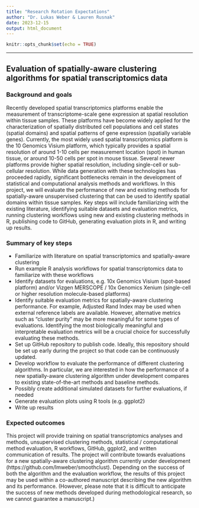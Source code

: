 ```yaml
---
title: "Research Rotation Expectations"
author: "Dr. Lukas Weber & Lauren Rusnak"
date: 2023-12-15
output: html_document
---
```


```r
knitr::opts_chunk$set(echo = TRUE)
```

___________________________________________________________


## **Evaluation of spatially-aware clustering algorithms for spatial transcriptomics data**

### Background and goals

Recently developed spatial transcriptomics platforms enable the measurement of transcriptome-scale gene expression at spatial resolution within tissue samples. These platforms have become widely applied for the characterization of spatially distributed cell populations and cell states (spatial domains) and spatial patterns of gene expression (spatially variable genes). Currently, the most widely used spatial transcriptomics platform is the 10 Genomics Visium platform, which typically provides a spatial resolution of around 1-10 cells per measurement location (spot) in human tissue, or around 10-50 cells per spot in mouse tissue. Several newer platforms provide higher spatial resolution, including single-cell or sub-cellular resolution. While data generation with these technologies has proceeded rapidly, significant bottlenecks remain in the development of statistical and computational analysis methods and workflows. In this project, we will evaluate the performance of new and existing methods for spatially-aware unsupervised clustering that can be used to identify spatial domains within tissue samples. Key steps will include familiarizing with the existing literature, identifying suitable datasets and evaluation metrics, running clustering workflows using new and existing clustering methods in R, publishing code to GitHub, generating evaluation plots in R, and writing up results.


### Summary of key steps

  * Familiarize with literature on spatial transcriptomics and spatially-aware clustering
  * Run example R analysis workflows for spatial transcriptomics data to familiarize with these workflows
  * Identify datasets for evaluations, e.g. 10x Genomics Visium (spot-based platform) and/or Vizgen MERSCOPE / 10x Genomics Xenium (single-cell or higher resolution molecule-based platforms)
  * Identify suitable evaluation metrics for spatially-aware clustering performance. For example, Adjusted Rand Index may be used when external reference labels are available. However, alternative metrics such as “cluster purity” may be more meaningful for some types of evaluations. Identifying the most biologically meaningful and interpretable evaluation metrics will be a crucial choice for successfully evaluating these methods.
  * Set up GitHub repository to publish code. Ideally, this repository should be set up early during the project so that code can be continuously updated.
  * Develop workflow to evaluate the performance of different clustering algorithms. In particular, we are interested in how the performance of a new spatially-aware clustering algorithm under development compares to existing state-of-the-art methods and baseline methods.
  * Possibly create additional simulated datasets for further evaluations, if needed
  * Generate evaluation plots using R tools (e.g. ggplot2)
  * Write up results


### Expected outcomes

This project will provide training on spatial transcriptomics analyses and methods, unsupervised clustering methods, statistical / computational method evaluation, R workflows, GitHub, ggplot2, and written communication of results. The project will contribute towards evaluations for a new spatially-aware clustering algorithm currently under development (https://github.com/lmweber/smoothclust). Depending on the success of both the algorithm and the evaluation workflow, the results of this project may be used within a co-authored manuscript describing the new algorithm and its performance. (However, please note that it is difficult to anticipate the success of new methods developed during methodological research, so we cannot guarantee a manuscript.)


